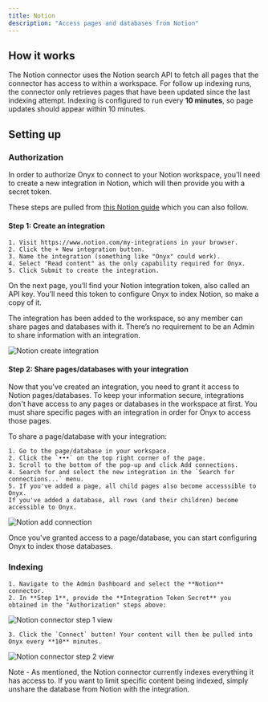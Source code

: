 ```yaml
---
title: Notion
description: "Access pages and databases from Notion"
---
```


## How it works

The Notion connector uses the Notion search API to fetch all pages that the connector has access to within a workspace.
For follow up indexing runs, the connector only retrieves pages that have been updated since the last indexing attempt.
Indexing is configured to run every **10 minutes**, so page updates should appear within 10 minutes.

## Setting up

### Authorization

In order to authorize Onyx to connect to your Notion workspace, you'll need to create a new integration in
Notion, which will then provide you with a secret token.

These steps are pulled from [this Notion guide](https://developers.notion.com/docs/create-a-notion-integration)
which you can also follow.

#### Step 1: Create an integration

    1. Visit https://www.notion.com/my-integrations in your browser.
    2. Click the + New integration button.
    3. Name the integration (something like "Onyx" could work).
    4. Select "Read content" as the only capability required for Onyx.
    5. Click Submit to create the integration.

On the next page, you’ll find your Notion integration token, also called an API key. You’ll need this
token to configure Onyx to index Notion, so make a copy of it.

The integration has been added to the workspace, so any member can share pages and databases with it.
There’s no requirement to be an Admin to share information with an integration.

![Notion create integration](/assets/images/connectors/notion/NotionCreateIntegration.gif)

#### Step 2: Share pages/databases with your integration

Now that you’ve created an integration, you need to grant it access to Notion pages/databases.
To keep your information secure, integrations don't have access to any pages or databases in the workspace at first.
You must share specific pages with an integration in order for Onyx to access those pages.

To share a page/database with your integration:

    1. Go to the page/database in your workspace.
    2. Click the `•••` on the top right corner of the page.
    3. Scroll to the bottom of the pop-up and click Add connections.
    4. Search for and select the new integration in the `Search for connections...` menu.
    5. If you've added a page, all child pages also become accesssible to Onyx.
    If you've added a database, all rows (and their children) become accessible to Onyx.

![Notion add connection](/assets/images/connectors/notion/NotionAddConnector.png)

Once you've granted access to a page/database, you can start configuring Onyx to index those databases.

### Indexing

    1. Navigate to the Admin Dashboard and select the **Notion** connector.
    2. In **Step 1**, provide the **Integration Token Secret** you obtained in the "Authorization" steps above:

![Notion connector step 1 view](/assets/images/connectors/notion/NotionAuth.png)

    3. Click the `Connect` button! Your content will then be pulled into Onyx every **10** minutes.

![Notion connector step 2 view](/assets/images/connectors/notion/NotionIndex.png)

Note - As mentioned, the Notion connector currently indexes everything it has access to. If you want to
limit specific content being indexed, simply unshare the database from Notion with the integration.
